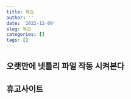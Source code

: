```yaml
---
title: 복습
author: ''
date: '2022-12-09'
slug: 복습
categories: []
tags: []
---
```

## 오랫만에 넷틀리 파일 작동 시켜본다  
## 휴고사이트
